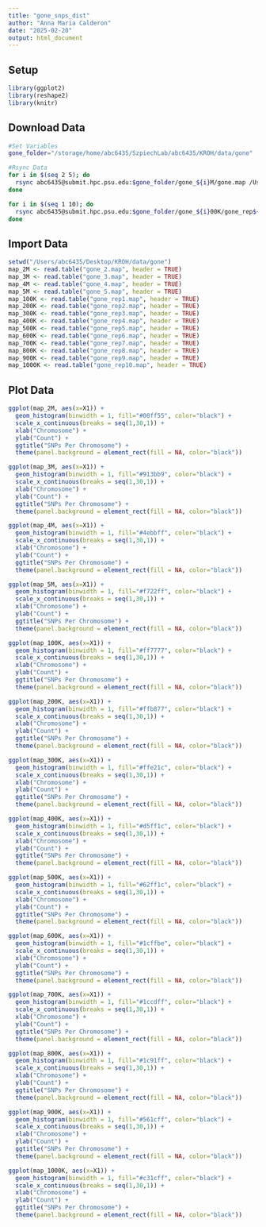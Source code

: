```yaml
---
title: "gone_snps_dist"
author: "Anna Maria Calderon"
date: "2025-02-20"
output: html_document
---
```


## Setup

```r
library(ggplot2)
library(reshape2)
library(knitr)
```

## Download Data

```bash
#Set Variables
gone_folder="/storage/home/abc6435/SzpiechLab/abc6435/KROH/data/gone"

#Rsync Data
for i in $(seq 2 5); do
  rsync abc6435@submit.hpc.psu.edu:$gone_folder/gone_${i}M/gone.map /Users/abc6435/Desktop/KROH/data/gone/gone_${i}.map;
done

for i in $(seq 1 10); do
  rsync abc6435@submit.hpc.psu.edu:$gone_folder/gone_${i}00K/gone_rep${i}.map /Users/abc6435/Desktop/KROH/data/gone;
done
```

## Import Data

```r

setwd("/Users/abc6435/Desktop/KROH/data/gone")
map_2M <- read.table("gone_2.map", header = TRUE)
map_3M <- read.table("gone_3.map", header = TRUE)
map_4M <- read.table("gone_4.map", header = TRUE)
map_5M <- read.table("gone_5.map", header = TRUE)
map_100K <- read.table("gone_rep1.map", header = TRUE)
map_200K <- read.table("gone_rep2.map", header = TRUE)
map_300K <- read.table("gone_rep3.map", header = TRUE)
map_400K <- read.table("gone_rep4.map", header = TRUE)
map_500K <- read.table("gone_rep5.map", header = TRUE)
map_600K <- read.table("gone_rep6.map", header = TRUE)
map_700K <- read.table("gone_rep7.map", header = TRUE)
map_800K <- read.table("gone_rep8.map", header = TRUE)
map_900K <- read.table("gone_rep9.map", header = TRUE)
map_1000K <- read.table("gone_rep10.map", header = TRUE)
```

## Plot Data

```r

ggplot(map_2M, aes(x=X1)) + 
  geom_histogram(binwidth = 1, fill="#00ff55", color="black") +
  scale_x_continuous(breaks = seq(1,30,1)) +
  xlab("Chromosome") +
  ylab("Count") +
  ggtitle("SNPs Per Chromosome") +
  theme(panel.background = element_rect(fill = NA, color="black"))

ggplot(map_3M, aes(x=X1)) + 
  geom_histogram(binwidth = 1, fill="#913bb9", color="black") +
  scale_x_continuous(breaks = seq(1,30,1)) +
  xlab("Chromosome") +
  ylab("Count") +
  ggtitle("SNPs Per Chromosome") +
  theme(panel.background = element_rect(fill = NA, color="black"))

ggplot(map_4M, aes(x=X1)) + 
  geom_histogram(binwidth = 1, fill="#4ebbff", color="black") +
  scale_x_continuous(breaks = seq(1,30,1)) +
  xlab("Chromosome") +
  ylab("Count") +
  ggtitle("SNPs Per Chromosome") +
  theme(panel.background = element_rect(fill = NA, color="black"))

ggplot(map_5M, aes(x=X1)) + 
  geom_histogram(binwidth = 1, fill="#f722ff", color="black") +
  scale_x_continuous(breaks = seq(1,30,1)) +
  xlab("Chromosome") +
  ylab("Count") +
  ggtitle("SNPs Per Chromosome") +
  theme(panel.background = element_rect(fill = NA, color="black"))

ggplot(map_100K, aes(x=X1)) + 
  geom_histogram(binwidth = 1, fill="#ff7777", color="black") +
  scale_x_continuous(breaks = seq(1,30,1)) +
  xlab("Chromosome") +
  ylab("Count") +
  ggtitle("SNPs Per Chromosome") +
  theme(panel.background = element_rect(fill = NA, color="black"))

ggplot(map_200K, aes(x=X1)) + 
  geom_histogram(binwidth = 1, fill="#ffb877", color="black") +
  scale_x_continuous(breaks = seq(1,30,1)) +
  xlab("Chromosome") +
  ylab("Count") +
  ggtitle("SNPs Per Chromosome") +
  theme(panel.background = element_rect(fill = NA, color="black"))

ggplot(map_300K, aes(x=X1)) + 
  geom_histogram(binwidth = 1, fill="#ffe21c", color="black") +
  scale_x_continuous(breaks = seq(1,30,1)) +
  xlab("Chromosome") +
  ylab("Count") +
  ggtitle("SNPs Per Chromosome") +
  theme(panel.background = element_rect(fill = NA, color="black"))

ggplot(map_400K, aes(x=X1)) + 
  geom_histogram(binwidth = 1, fill="#d5ff1c", color="black") +
  scale_x_continuous(breaks = seq(1,30,1)) +
  xlab("Chromosome") +
  ylab("Count") +
  ggtitle("SNPs Per Chromosome") +
  theme(panel.background = element_rect(fill = NA, color="black"))

ggplot(map_500K, aes(x=X1)) + 
  geom_histogram(binwidth = 1, fill="#62ff1c", color="black") +
  scale_x_continuous(breaks = seq(1,30,1)) +
  xlab("Chromosome") +
  ylab("Count") +
  ggtitle("SNPs Per Chromosome") +
  theme(panel.background = element_rect(fill = NA, color="black"))

ggplot(map_600K, aes(x=X1)) + 
  geom_histogram(binwidth = 1, fill="#1cffbe", color="black") +
  scale_x_continuous(breaks = seq(1,30,1)) +
  xlab("Chromosome") +
  ylab("Count") +
  ggtitle("SNPs Per Chromosome") +
  theme(panel.background = element_rect(fill = NA, color="black"))

ggplot(map_700K, aes(x=X1)) + 
  geom_histogram(binwidth = 1, fill="#1ccdff", color="black") +
  scale_x_continuous(breaks = seq(1,30,1)) +
  xlab("Chromosome") +
  ylab("Count") +
  ggtitle("SNPs Per Chromosome") +
  theme(panel.background = element_rect(fill = NA, color="black"))

ggplot(map_800K, aes(x=X1)) + 
  geom_histogram(binwidth = 1, fill="#1c91ff", color="black") +
  scale_x_continuous(breaks = seq(1,30,1)) +
  xlab("Chromosome") +
  ylab("Count") +
  ggtitle("SNPs Per Chromosome") +
  theme(panel.background = element_rect(fill = NA, color="black"))

ggplot(map_900K, aes(x=X1)) + 
  geom_histogram(binwidth = 1, fill="#561cff", color="black") +
  scale_x_continuous(breaks = seq(1,30,1)) +
  xlab("Chromosome") +
  ylab("Count") +
  ggtitle("SNPs Per Chromosome") +
  theme(panel.background = element_rect(fill = NA, color="black"))

ggplot(map_1000K, aes(x=X1)) + 
  geom_histogram(binwidth = 1, fill="#c31cff", color="black") +
  scale_x_continuous(breaks = seq(1,30,1)) +
  xlab("Chromosome") +
  ylab("Count") +
  ggtitle("SNPs Per Chromosome") +
  theme(panel.background = element_rect(fill = NA, color="black"))
```
